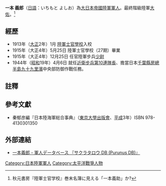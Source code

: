 {{Infobox Military Person
|name= 一本義郎
|lived=  
|placeofbirth=
|placeofdeath=
|image=
|caption=
|nickname=
|allegiance=[[日本帝國|日本帝國]]
|branch=[[File:Flag_of_Japan.svg|22x20px]] [[大日本帝國陸軍|大日本帝國陸軍]]
|serviceyears=
|rank=[[上校|大佐]]
|commands=
|unit=
|battles= 
|awards=
|family=
|laterwork=
}}

'''一本 義郎'''（[[日語|日語]]：いちもと よしお）為[[大日本帝國陸軍|大日本帝國陸軍]][[軍人|軍人]]。最終階級陸軍[[上校|大佐]]。<ref>秋元書房『陸軍士官学校』巻末名簿に見える「一本義助」か?</ref>

==經歷==
*1913年（[[大正|大正]]2年）1月	[[日本陆军士官学校|陸軍士官學校]]入校
*1915年（大正4年）5月25日	陸軍士官學校（27期）畢業
*1915年（大正4年）12月25日	任官陸軍步兵[[少尉|少尉]]
*1944年（[[昭和|昭和]]19年）4月6日	就任[[近衛步兵第10連隊|近衛步兵第10連隊]][[團長|長]]、擔當日本[[千葉縣|千葉縣]][[房總半島|房總半島]][[九十九里濱|九十九里濱]]中央部防御作戰任務。

==註釋==
{{reflist}}

==參考文獻==
*秦郁彦編『日本陸海軍総合事典』（[[東京大學出版會|東京大學出版會]]、[[平成|平成]]3年）ISBN 978-4130301350

==外部連結==
*[http://www.purunus.com/index.php/一本義郎 一本義郎 - 軍人データベース 『サクラタロウ DB (Purunus DB)』]{{dead link|date=2017年11月 |bot=InternetArchiveBot |fix-attempted=yes }}

[[Category:日本陸軍軍人|Category:日本陸軍軍人]]
[[Category:太平洋戰爭人物|Category:太平洋戰爭人物]]